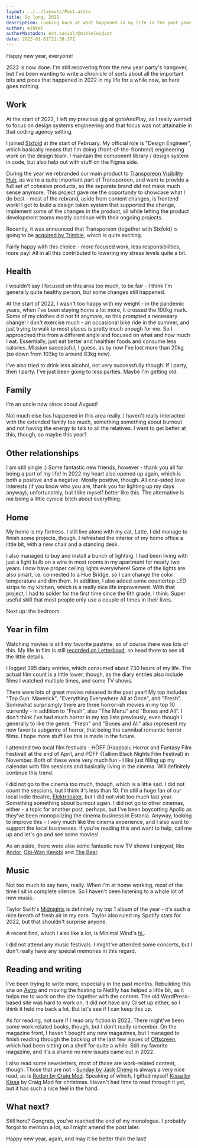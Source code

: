 ```yaml
---
layout: ../../layouts/Post.astro
title: So long, 2022
description: Looking back at what happened in my life in the past year.
author: mihkel
authorMastodon: est.social/@mihkeleidast
date: 2023-01-01T21:38:37Z
---
```


Happy new year, everyone!

2022 is now done. I'm still recovering from the new year party's hangover, but I've been wanting to write a chronicle of sorts about all the important bits and pices that happened in 2022 in my life for a while now, so here goes nothing.

## Work

At the start of 2022, I left my previous gig at gotoAndPlay, as I really wanted to focus on design systems engineering and that focus was not attainable in that coding agency setting.

I joined [Sixfold](https://sixfold.com/) at the start of February. My official role is "Design Engineer", which basically means that I'm doing (front-of-the-frontend) engineering work on the design team. I maintain the component library / design system in code, but also help out with stuff on the Figma side.

During the year we rebranded our main product to [Transporeon Visibility Hub](https://www.transporeon.com/en/products/visibility-hub), as we're a quite important part of Transporeon, and want to provide a full set of cohesive products, so the separate brand did not make much sense anymore. This project gave me the opportunity to showcase what I do best - most of the rebrand, aside from content changes, is frontend work! I got to build a design token system that supported the change, implement some of the changes in the product, all while letting the product development teams mostly continue with their ongoing projects.

Recently, it was announced that Transporeon (together with Sixfold) is going to be [acquired by Trimble](https://www.reuters.com/markets/deals/trimble-buy-transportation-management-platform-198-bln-deal-2022-12-12/), which is quite exciting.

Fairly happy with this choice - more focused work, less responsibilities, more pay! All in all this contributed to lowering my stress levels quite a bit.

## Health

I wouldn't say I focused on this area too much, to be fair - I think I'm generally quite healthy person, but some changes still happened.

At the start of 2022, I wasn't too happy with my weight - in the pandemic years, when I've been staying home a lot more, it crossed the 100kg mark. Some of my clothes did not fit anymore, so this prompted a necessary change! I don't exercise much - an occasional bike ride in the summer, and just trying to walk to most places is pretty much enough for me. So I approached this from a different angle and focused on what and how much I eat. Essentially, just eat better and healthier foods and consume less calories. Mission successful, I guess, as by now I've lost more than 20kg (so down from 103kg to around 83kg now).

I've also tried to drink less alcohol, not very successfully though. If I party, then I party. I've just been going to less parties. Maybe I'm getting old.

## Family

I'm an uncle now since about August!

Not much else has happened in this area really. I haven't really interacted with the extended family too much, something something about burnout and not having the energy to talk to all the relatives. I want to get better at this, though, so maybe this year?

## Other relationships

I am still single :) Some fantastic new friends, however - thank you all for being a part of my life! In 2022 my heart also opened up again, which is both a positive and a negatve. Mostly positive, though. All one-sided love interests (if you know who you are, thank you for lighting up my days anyway), unfortunately, but I like myself better like this. The alternative is me being a little cynical bitch about everything.

## Home

My home is my fortress. I still live alone with my cat, Latte. I did manage to finish some projects, though. I refreshed the interior of my home office a little bit, with a new chair and a standing desk.

I also managed to buy and install a bunch of lighting. I had been living with just a light bulb on a wire in most rooms in my apartment for nearly two years. I now have proper ceiling lights everywhere! Some of the lights are also smart, i.e. connected to a Hue Bridge, so I can change the color temperature and dim them. In addition, I also added some countertop LED strips to my kitchen, which is a really nice life improvement. With that project, I had to solder for the first time since the 6th grade, I think. Super useful skill that most people only use a couple of times in their lives.

Next up: the bedroom.

## Year in film

Watching movies is still my favorite pastime, so of course there was lots of this. My life in film is still [recorded on Letterboxd](https://letterboxd.com/risker/year/2022/), so head there to see all the little details.

I logged 395 diary entries, which consumed about 730 hours of my life. The actual film count is a little lower, though, as the diary entries also include films I watched multiple times, and some TV shows.

There were lots of great movies released in the past year! My top includes "Top Gun: Maverick", "Everything Everywhere All at Once", and "Fresh". Somewhat surprisingly there are three horror-ish movies in my top 10 currently - in addition to "Fresh", also "The Menu" and "Bones and All". I don't think I've had much horror in my top lists previously, even though I generally to like the genre. "Fresh" and "Bones and All" also represent my new favorite subgenre of horror, that being the cannibal romantic horror films. I hope more stuff like this is made in the future.

I attended two local film festivals - HÕFF (Haapsalu Horror and Fantasy Film Festival) at the end of April, and PÖFF (Tallinn Black Nights Film Festival) in November. Both of these were very much fun - I like just filling up my calendar with film sessions and basically living in the cinema. Will definitely continue this trend.

I did not go to the cinema too much, though, which is a little sad. I did not count the sessions, but I think it's less than 10. I'm still a huge fan of our local indie theatre, [Elektriteater](https://elektriteater.ee/), but I did not visit too much last year. Something something about burnout again. I did not go to other cinemas, either - a topic for another post, perhaps, but I've been boycotting Apollo as they've been monopolizing the cinema business in Estonia. Anyway, looking to improve this - I very much like the cinema experience, and I also want to support the local businesses. If you're reading this and want to help, call me up and let's go and see some movies!

As an aside, there were also some fantastic new TV shows I enjoyed, like [Andor](https://www.imdb.com/title/tt9253284/), [Obi-Wan Kenobi](https://www.imdb.com/title/tt8466564/) and [The Bear](https://eida.st/thoughts/2022-12-29-the-bear/).

## Music

Not too much to say here, really. When I'm at home working, most of the time I sit in complete silence. So I haven't been listening to a whole lot of new music.

Taylor Swift's [Midnights](https://www.discogs.com/master/2831825-Taylor-Swift-Midnights) is definitely my top 1 album of the year - it's such a nice breath of fresh air in my ears. Taylor also ruled my Spotify stats for 2022, but that shouldn't surprise anyone.

A recent find, which I also like a lot, is Minimal Wind's [hi.](https://www.discogs.com/master/2907115-Minimal-Wind-hi).

I did not attend any music festivals. I might've attended some concerts, but I don't really have any special memories in this regard.

## Reading and writing

I've been trying to write more, especially in the past months. Rebuilding this site on [Astro](https://astro.build/) and moving the hosting to Netlify has helped a little bit, as it helps me to work on the site together with the content. The old WordPress-based site was hard to work on, it did not have any CI set up either, so I think it held me back a lot. But let's see if I can keep this up.

As for reading, not sure if I read any fiction in 2022. There might've been some work-related books, though, but I don't really remember. On the magazine front, I haven't bought any new magazines, but I managed to finish reading through the backlog of the last few issues of [Offscreen](https://www.offscreenmag.com/), which had been sitting on a shelf for quite a while. Still my favorite magazine, and it's a shame no new issues came out in 2022.

I also read some newsletters, most of those are work-related content, though. Those that are not - [Sunday by Jack Cheng](https://www.jackcheng.com/sunday/) is always a very nice read, as is [Roden by Craig Mod](https://craigmod.com/roden/). Speaking of which, I gifted myself [Kissa by Kissa](https://shop.specialprojects.jp/products/kissa-by-kissa-3rd-ed?variant=40722736480411) by Craig Mod for christmas. Haven't had time to read through it yet, but it has such a nice feel in the hand.

## What next?

Still here? Gongrats, you've reached the end of my monologue. I probably forgot to mention a lot, so I might amend the post later.

Happy new year, again, and may it be better than the last!
